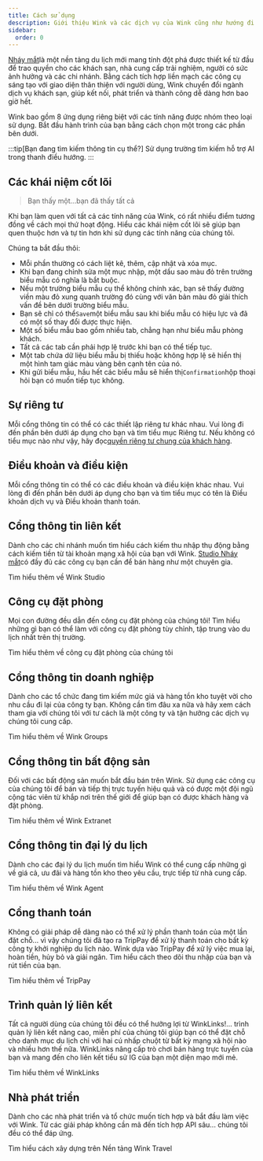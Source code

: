 ```yaml
---
title: Cách sử dụng
description: Giới thiệu Wink và các dịch vụ của Wink cũng như hướng đi tiếp theo.
sidebar:
  order: 0
---
```


[Nháy mắt](https://wink.travel)là một nền tảng du lịch mới mang tính đột phá được thiết kế từ đầu để trao quyền cho các khách sạn, nhà cung cấp trải nghiệm, người có sức ảnh hưởng và các chi nhánh. Bằng cách tích hợp liền mạch các công cụ sáng tạo với giao diện thân thiện với người dùng, Wink chuyển đổi ngành dịch vụ khách sạn, giúp kết nối, phát triển và thành công dễ dàng hơn bao giờ hết.

Wink bao gồm 8 ứng dụng riêng biệt với các tính năng được nhóm theo loại sử dụng.
Bắt đầu hành trình của bạn bằng cách chọn một trong các phần bên dưới.

:::tip\[Bạn đang tìm kiếm thông tin cụ thể?]
Sử dụng trường tìm kiếm hỗ trợ AI trong thanh điều hướng.
:::

## Các khái niệm cốt lõi

> Bạn thấy một...bạn đã thấy tất cả

Khi bạn làm quen với tất cả các tính năng của Wink, có rất nhiều điểm tương đồng về cách mọi thứ hoạt động.
Hiểu các khái niệm cốt lõi sẽ giúp bạn quen thuộc hơn và tự tin hơn khi sử dụng các tính năng của chúng tôi.

Chúng ta bắt đầu thôi:

* Mỗi phần thường có cách liệt kê, thêm, cập nhật và xóa mục.
* Khi bạn đang chỉnh sửa một mục nhập, một dấu sao màu đỏ<Badge text="*" variant="danger" size="large" />
  trên trường biểu mẫu có nghĩa là bắt buộc.
* Nếu một trường biểu mẫu cụ thể không chính xác, bạn sẽ thấy đường viền màu đỏ xung quanh trường đó cùng với văn bản màu đỏ giải thích vấn đề bên dưới trường biểu mẫu.
* Bạn sẽ chỉ có thể`Save`một biểu mẫu sau khi biểu mẫu có hiệu lực và đã có một số thay đổi được thực hiện.
* Một số biểu mẫu bao gồm nhiều tab, chẳng hạn như biểu mẫu phòng khách.
* Tất cả các tab cần phải hợp lệ trước khi bạn có thể tiếp tục.
* Một tab chứa dữ liệu biểu mẫu bị thiếu hoặc không hợp lệ sẽ hiển thị một hình tam giác màu vàng<Badge text="⚠️" variant="caution" size="large" />
  bên cạnh tên của nó.
* Khi gửi biểu mẫu, hầu hết các biểu mẫu sẽ hiển thị`Confirmation`hộp thoại hỏi bạn có muốn tiếp tục không.

## Sự riêng tư

Mỗi cổng thông tin có thể có các thiết lập riêng tư khác nhau. Vui lòng đi đến phần bên dưới áp dụng cho bạn và tìm tiểu mục Riêng tư. Nếu không có tiểu mục nào như vậy, hãy đọc[quyền riêng tư chung của khách hàng](/booking-engine/privacy).

## Điều khoản và điều kiện

Mỗi cổng thông tin có thể có các điều khoản và điều kiện khác nhau. Vui lòng đi đến phần bên dưới áp dụng cho bạn và tìm tiểu mục có tên là Điều khoản dịch vụ và Điều khoản thanh toán.

## Cổng thông tin liên kết

Dành cho các chi nhánh muốn tìm hiểu cách kiếm thu nhập thụ động bằng cách kiếm tiền từ tài khoản mạng xã hội của bạn với Wink.
[Studio Nháy mắt](https://studio.wink.travel)có đầy đủ các công cụ bạn cần để bán hàng như một chuyên gia.

<LinkButton href="/studio/what-is-studio">
  Tìm hiểu thêm về Wink Studio
</LinkButton>


## Công cụ đặt phòng

Mọi con đường đều dẫn đến công cụ đặt phòng của chúng tôi! Tìm hiểu những gì bạn có thể làm với công cụ đặt phòng tùy chỉnh, tập trung vào du lịch nhất trên thị trường.

<LinkButton href="/booking-engine/in-a-nutshell">
  Tìm hiểu thêm về công cụ đặt phòng của chúng tôi
</LinkButton>


## Cổng thông tin doanh nghiệp

Dành cho các tổ chức đang tìm kiếm mức giá và hàng tồn kho tuyệt vời cho nhu cầu đi lại của công ty bạn. Không cần tìm đâu xa nữa và hãy xem cách tham gia với chúng tôi với tư cách là một công ty và tận hưởng các dịch vụ chúng tôi cung cấp.

<LinkButton href="/corporate/what-is-group">
  Tìm hiểu thêm về Wink Groups
</LinkButton>


## Cổng thông tin bất động sản

Đối với các bất động sản muốn bắt đầu bán trên Wink. Sử dụng các công cụ của chúng tôi để bán và tiếp thị trực tuyến hiệu quả và có được một đội ngũ cộng tác viên từ khắp nơi trên thế giới để giúp bạn có được khách hàng và đặt phòng.

<LinkButton href="/extranet/what-is-extranet">
  Tìm hiểu thêm về Wink Extranet
</LinkButton>


## Cổng thông tin đại lý du lịch

Dành cho các đại lý du lịch muốn tìm hiểu Wink có thể cung cấp những gì về giá cả, ưu đãi và hàng tồn kho theo yêu cầu, trực tiếp từ nhà cung cấp.

<LinkButton href="/travel-agent/what-is-agent">
  Tìm hiểu thêm về Wink Agent
</LinkButton>


## Cổng thanh toán

Không có giải pháp dễ dàng nào có thể xử lý phần thanh toán của một lần đặt chỗ... vì vậy chúng tôi đã tạo ra TripPay để xử lý thanh toán cho bất kỳ công ty khởi nghiệp du lịch nào. Wink dựa vào TripPay để xử lý việc mua lại, hoàn tiền, hủy bỏ và giải ngân.
Tìm hiểu cách theo dõi thu nhập của bạn và rút tiền của bạn.

<LinkButton href="/payment/what-is-trip-pay">
  Tìm hiểu thêm về TripPay
</LinkButton>


## Trình quản lý liên kết

Tất cả người dùng của chúng tôi đều có thể hưởng lợi từ WinkLinks!... trình quản lý liên kết nâng cao, miễn phí của chúng tôi giúp bạn có thể đặt chỗ cho danh mục du lịch chỉ với hai cú nhấp chuột từ bất kỳ mạng xã hội nào và nhiều hơn thế nữa.
WinkLinks nâng cấp trò chơi bán hàng trực tuyến của bạn và mang đến cho liên kết tiểu sử IG của bạn một diện mạo mới mẻ.

<LinkButton href="/link-manager/wink-links">
  Tìm hiểu thêm về WinkLinks
</LinkButton>


## Nhà phát triển

Dành cho các nhà phát triển và tổ chức muốn tích hợp và bắt đầu làm việc với Wink. Từ các giải pháp không cần mã đến tích hợp API sâu... chúng tôi đều có thể đáp ứng.

<LinkButton href="/developers/build-on-wink">
  Tìm hiểu cách xây dựng trên Nền tảng Wink Travel
</LinkButton>

